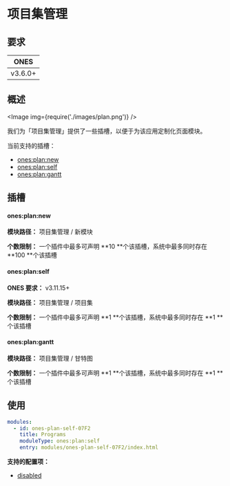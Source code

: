# 项目集管理


## 要求

| **ONES** |
| :------: |
| v3.6.0+  |

## 概述

<Image img={require('./images/plan.png')} />

我们为「项目集管理」提供了一些插槽，以便于为该应用定制化页面模块。

当前支持的插槽：

- [ones:plan:new](#onesplannew)
- [ones:plan:self](#onesplanself)
- [ones:plan:gantt](#onesplangantt)

## 插槽

#### ones:plan:new

**模块路径：** 项目集管理 / 新模块

**个数限制：** 一个插件中最多可声明 **10 **个该插槽，系统中最多同时存在 **100 **个该插槽

#### ones:plan:self

**ONES 要求：** v3.11.15+

**模块路径：** 项目集管理 / 项目集

**个数限制：** 一个插件中最多可声明 **1 **个该插槽，系统中最多同时存在 **1 **个该插槽

#### ones:plan:gantt

**模块路径：** 项目集管理 / 甘特图

**个数限制：** 一个插件中最多可声明 **1 **个该插槽，系统中最多同时存在 **1 **个该插槽

## 使用

```yaml
modules:
  - id: ones-plan-self-07F2
    title: Programs
    moduleType: ones:plan:self
    entry: modules/ones-plan-self-07F2/index.html
```

**支持的配置项：**

- [disabled](../../../../reference/config/plugin.yaml#disabled)
